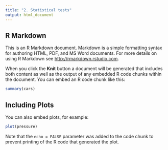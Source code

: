 ```yaml
---
title: "2. Statistical tests"
output: html_document
---
```


## R Markdown

This is an R Markdown document. Markdown is a simple formatting syntax for authoring HTML, PDF, and MS Word documents. For more details on using R Markdown see <http://rmarkdown.rstudio.com>.

When you click the **Knit** button a document will be generated that includes both content as well as the output of any embedded R code chunks within the document. You can embed an R code chunk like this:

```r
summary(cars)
```

## Including Plots

You can also embed plots, for example:

```r
plot(pressure)
```

Note that the `echo = FALSE` parameter was added to the code chunk to prevent printing of the R code that generated the plot.
